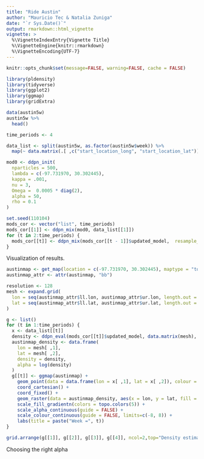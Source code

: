 ```yaml
---
title: "Ride Austin"
author: "Mauricio Tec & Natalia Zuniga"
date: "`r Sys.Date()`"
output: rmarkdown::html_vignette
vignette: >
  %\VignetteIndexEntry{Vignette Title}
  %\VignetteEngine{knitr::rmarkdown}
  %\VignetteEncoding{UTF-7}
---
```


```r
knitr::opts_chunk$set(message=FALSE, warning=FALSE, cache = FALSE)
```


```r
library(pldensity)
library(tidyverse)
library(ggplot2)
library(ggmap)
library(gridExtra)
```

```r
data(austin5w)
austin5w %>% 
  head()
```

```r
time_periods <- 4
```

```r
data_list <- split(austin5w, as.factor(austin5w$week)) %>% 
  map(~ data.matrix(.[ ,c("start_location_long", "start_location_lat")]))
```


```r
mod0 <- ddpn_init(
  nparticles = 500,
  lambda = c(-97.731970, 30.302445),
  kappa = .001,
  nu = 3,
  Omega =  0.0005 * diag(2),
  alpha = 50,
  rho = 0.1
) 
```

```r
set.seed(110104)
mods_cor <- vector("list", time_periods) 
mods_cor[[1]] <- ddpn_mix(mod0, data_list[[1]])
for (t in 2:time_periods) {
  mods_cor[[t]] <- ddpn_mix(mods_cor[[t - 1]]$updated_model,  resample_every=1, data_list[[t]])
}
```

Visualization of results.

```r
austinmap <- get_map(location = c(-97.731970, 30.302445), maptype = "toner", zoom = 11)
austinmap_attr <- attr(austinmap, "bb")
```

```r
resolution <- 128
mesh <- expand.grid(
  lon = seq(austinmap_attr$ll.lon, austinmap_attr$ur.lon, length.out = resolution),
  lat = seq(austinmap_attr$ll.lat, austinmap_attr$ur.lat, length.out = resolution)
)
```


```r
g <- list()
for (t in 1:time_periods) {
  x <- data_list[[t]]
  density <- ddpn_eval(mods_cor[[t]]$updated_model, data.matrix(mesh), nparticles = 500)
  austinmap_density <- data.frame(
    lon = mesh[ ,1],
    lat = mesh[ ,2],
    density = density,
    alpha = log(density)
  )  
  g[[t]] <- ggmap(austinmap) + 
    geom_point(data = data.frame(lon = x[ ,1], lat = x[ ,2]), colour = "red", alpha = 0.9) +
    coord_cartesian() +
    coord_fixed() +
    geom_raster(data = austinmap_density, aes(x = lon, y = lat, fill = log(density), alpha = alpha)) +
    scale_fill_gradientn(colors = topo.colors(5)) +
    scale_alpha_continuous(guide = FALSE) +
    scale_colour_continuous(guide = FALSE, limits=c(-8, 8)) +
    labs(title = paste("Week =", t))
}
```

```r
grid.arrange(g[[1]], g[[2]], g[[3]], g[[4]], ncol=2,top="Density estimation over 4 weeks")
```


Choosing the right alpha

